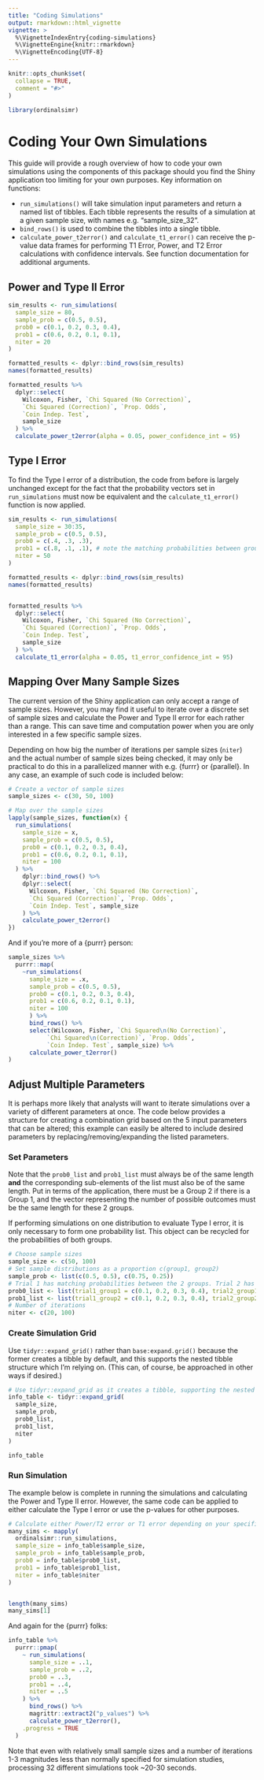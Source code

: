 ```yaml
---
title: "Coding Simulations"
output: rmarkdown::html_vignette
vignette: >
  %\VignetteIndexEntry{coding-simulations}
  %\VignetteEngine{knitr::rmarkdown}
  %\VignetteEncoding{UTF-8}
---
```


```r
knitr::opts_chunk$set(
  collapse = TRUE,
  comment = "#>"
)
```

```r
library(ordinalsimr)
```


# Coding Your Own Simulations

This guide will provide a rough overview of how to code your own simulations using the components of this package should you find the Shiny application too limiting for your own purposes. Key information on functions:

* `run_simulations()` will take simulation input parameters and return a named list of tibbles. Each tibble represents the results of a simulation at a given sample size, with names e.g. "sample_size_32".
* `bind_rows()` is used to combine the tibbles into a single tibble.
* `calculate_power_t2error()` and `calculate_t1_error()` can receive the p-value data frames for performing T1 Error, Power, and T2 Error calculations with confidence intervals. See function documentation for additional arguments.

## Power and Type II Error

```r
sim_results <- run_simulations(
  sample_size = 80,
  sample_prob = c(0.5, 0.5),
  prob0 = c(0.1, 0.2, 0.3, 0.4),
  prob1 = c(0.6, 0.2, 0.1, 0.1),
  niter = 20
)

formatted_results <- dplyr::bind_rows(sim_results)
names(formatted_results)

formatted_results %>%
  dplyr::select(
    Wilcoxon, Fisher, `Chi Squared (No Correction)`,
    `Chi Squared (Correction)`, `Prop. Odds`,
    `Coin Indep. Test`,
    sample_size
  ) %>%
  calculate_power_t2error(alpha = 0.05, power_confidence_int = 95)
```


## Type I Error

To find the Type I error of a distribution, the code from before is largely unchanged except for the fact that the probability vectors set in `run_simulations` must now be equivalent and the `calculate_t1_error()` function is now applied.


```r
sim_results <- run_simulations(
  sample_size = 30:35,
  sample_prob = c(0.5, 0.5),
  prob0 = c(.4, .3, .3),
  prob1 = c(.8, .1, .1), # note the matching probabilities between groups
  niter = 50
)

formatted_results <- dplyr::bind_rows(sim_results)
names(formatted_results)


formatted_results %>%
  dplyr::select(
    Wilcoxon, Fisher, `Chi Squared (No Correction)`,
    `Chi Squared (Correction)`, `Prop. Odds`,
    `Coin Indep. Test`,
    sample_size
  ) %>%
  calculate_t1_error(alpha = 0.05, t1_error_confidence_int = 95)
```



## Mapping Over Many Sample Sizes

The current version of the Shiny application can only accept a range of sample sizes. However, you may find it useful to iterate over a discrete set of sample sizes and calculate the Power and Type II error for each rather than a range. This can save time and computation power when you are only interested in a few specific sample sizes.

Depending on how big the number of iterations per sample sizes (`niter`) and the actual number of sample sizes being checked, it may only be practical to do this in a parallelized manner with e.g. {furrr} or {parallel}. In any case, an example of such code is included below:


```r
# Create a vector of sample sizes
sample_sizes <- c(30, 50, 100)

# Map over the sample sizes
lapply(sample_sizes, function(x) {
  run_simulations(
    sample_size = x,
    sample_prob = c(0.5, 0.5),
    prob0 = c(0.1, 0.2, 0.3, 0.4),
    prob1 = c(0.6, 0.2, 0.1, 0.1),
    niter = 100
  ) %>%
    dplyr::bind_rows() %>%
    dplyr::select(
      Wilcoxon, Fisher, `Chi Squared (No Correction)`,
      `Chi Squared (Correction)`, `Prop. Odds`,
      `Coin Indep. Test`, sample_size
    ) %>%
    calculate_power_t2error()
})
```

And if you're more of a {purrr} person:

``` r
sample_sizes %>%
  purrr::map(
    ~run_simulations(
      sample_size = .x,
      sample_prob = c(0.5, 0.5),
      prob0 = c(0.1, 0.2, 0.3, 0.4),
      prob1 = c(0.6, 0.2, 0.1, 0.1),
      niter = 100
      ) %>%
      bind_rows() %>%
      select(Wilcoxon, Fisher, `Chi Squared\n(No Correction)`, 
           `Chi Squared\n(Correction)`, `Prop. Odds`, 
           `Coin Indep. Test`, sample_size) %>%
      calculate_power_t2error()
)
```

## Adjust Multiple Parameters

It is perhaps more likely that analysts will want to iterate simulations over a variety of different parameters at once. The code below provides a structure for creating a combination grid based on the 5 input parameters that can be altered; this example can easily be altered to include desired parameters by replacing/removing/expanding the listed parameters. 


### Set Parameters

Note that the `prob0_list` and `prob1_list` must always be of the same length **and** the corresponding sub-elements of the list must also be of the same length. Put in terms of the application, there must be a Group 2 if there is a Group 1, and the vector representing the number of possible outcomes must be the same length for these 2 groups.

If performing simulations on one distribution to evaluate Type I error, it is only necessary to form one probability list. This object can be recycled for the probabilities of both groups.

```r
# Choose sample sizes
sample_size <- c(50, 100)
# Set sample distributions as a proportion c(group1, group2)
sample_prob <- list(c(0.5, 0.5), c(0.75, 0.25))
# Trial 1 has matching probabilities between the 2 groups. Trial 2 has non-matching probabilities
prob0_list <- list(trial1_group1 = c(0.1, 0.2, 0.3, 0.4), trial2_group1 = c(0.1, 0.2, 0.3, 0.4))
prob1_list <- list(trial1_group2 = c(0.1, 0.2, 0.3, 0.4), trial2_group2 = c(0.2, 0.3, 0.3, 0.2))
# Number of iterations
niter <- c(20, 100)
```

### Create Simulation Grid

Use `tidyr::expand_grid()` rather than `base:expand.grid()` because the former creates a tibble by default, and this supports the nested tibble structure which I'm relying on. (This can, of course, be approached in other ways if desired.)

```r
# Use tidyr::expand_grid as it creates a tibble, supporting the nested tibble structure
info_table <- tidyr::expand_grid(
  sample_size,
  sample_prob,
  prob0_list,
  prob1_list,
  niter
)

info_table
```



### Run Simulation

The example below is complete in running the simulations and calculating the Power and Type II error. However, the same code can be applied to either calculate the Type I error or use the p-values for other purposes.

```r
# Calculate either Power/T2 error or T1 error depending on your specific needs
many_sims <- mapply(
  ordinalsimr::run_simulations,
  sample_size = info_table$sample_size,
  sample_prob = info_table$sample_prob,
  prob0 = info_table$prob0_list,
  prob1 = info_table$prob1_list,
  niter = info_table$niter
)


length(many_sims)
many_sims[1]
```


And again for the {purrr} folks:

``` r
info_table %>%
  purrr::pmap(
    ~ run_simulations(
      sample_size = ..1,
      sample_prob = ..2,
      prob0 = ..3,
      prob1 = ..4,
      niter = ..5
    ) %>%
      bind_rows() %>%
      magrittr::extract2("p_values") %>%
      calculate_power_t2error(),
    .progress = TRUE
  )
```



Note that even with relatively small sample sizes and a number of iterations 1-3 magnitudes less than normally specified for simulation studies, processing 32 different simulations took ~20-30 seconds. 



